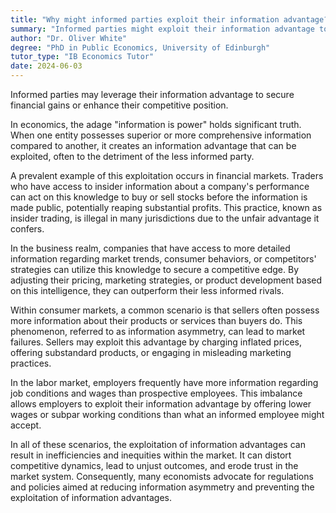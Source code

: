 ```yaml
---
title: "Why might informed parties exploit their information advantage?"
summary: "Informed parties might exploit their information advantage to gain financial benefits or competitive edge."
author: "Dr. Oliver White"
degree: "PhD in Public Economics, University of Edinburgh"
tutor_type: "IB Economics Tutor"
date: 2024-06-03
---
```


Informed parties may leverage their information advantage to secure financial gains or enhance their competitive position.

In economics, the adage "information is power" holds significant truth. When one entity possesses superior or more comprehensive information compared to another, it creates an information advantage that can be exploited, often to the detriment of the less informed party.

A prevalent example of this exploitation occurs in financial markets. Traders who have access to insider information about a company's performance can act on this knowledge to buy or sell stocks before the information is made public, potentially reaping substantial profits. This practice, known as insider trading, is illegal in many jurisdictions due to the unfair advantage it confers.

In the business realm, companies that have access to more detailed information regarding market trends, consumer behaviors, or competitors' strategies can utilize this knowledge to secure a competitive edge. By adjusting their pricing, marketing strategies, or product development based on this intelligence, they can outperform their less informed rivals.

Within consumer markets, a common scenario is that sellers often possess more information about their products or services than buyers do. This phenomenon, referred to as information asymmetry, can lead to market failures. Sellers may exploit this advantage by charging inflated prices, offering substandard products, or engaging in misleading marketing practices.

In the labor market, employers frequently have more information regarding job conditions and wages than prospective employees. This imbalance allows employers to exploit their information advantage by offering lower wages or subpar working conditions than what an informed employee might accept.

In all of these scenarios, the exploitation of information advantages can result in inefficiencies and inequities within the market. It can distort competitive dynamics, lead to unjust outcomes, and erode trust in the market system. Consequently, many economists advocate for regulations and policies aimed at reducing information asymmetry and preventing the exploitation of information advantages.
    